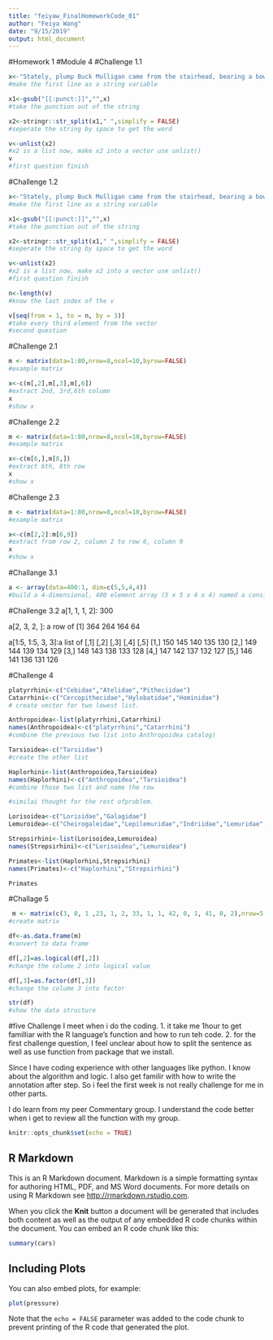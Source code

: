 ```yaml
---
title: "feiyaw_FinalHomeworkCode_01"
author: "Feiya Wang"
date: "9/15/2019"
output: html_document
---
```

#Homework 1 
#Module 4
#Challenge 1.1
```r

x<-"Stately, plump Buck Mulligan came from the stairhead, bearing a bowl of lather on which a mirror and a razor lay crossed."
#make the first line as a string variable

x1<-gsub("[[:punct:]]","",x)
#take the punction out of the string

x2<-stringr::str_split(x1," ",simplify = FALSE)
#seperate the string by space to get the word

v<-unlist(x2)
#x2 is a list now, make x2 into a vector use unlist()
v
#first question finish
```
#Challenge 1.2
```r

x<-"Stately, plump Buck Mulligan came from the stairhead, bearing a bowl of lather on which a mirror and a razor lay crossed."
#make the first line as a string variable

x1<-gsub("[[:punct:]]","",x)
#take the punction out of the string

x2<-stringr::str_split(x1," ",simplify = FALSE)
#seperate the string by space to get the word

v<-unlist(x2)
#x2 is a list now, make x2 into a vector use unlist()
#first question finish

n<-length(v)
#know the last index of the v

v[seq(from = 1, to = n, by = 3)]
#take every third element from the vector
#second question

```
#Challenge 2.1
```r
m <- matrix(data=1:80,nrow=8,ncol=10,byrow=FALSE)
#example matrix

x<-c(m[,2],m[,3],m[,6])
#extract 2nd, 3rd,6th column
x
#show x

```
#Challenge 2.2
```r
m <- matrix(data=1:80,nrow=8,ncol=10,byrow=FALSE)
#example matrix

x<-c(m[6,],m[8,])
#extract 6th, 8th row
x
#show x 

```
#Challenge 2.3
```r
m <- matrix(data=1:80,nrow=8,ncol=10,byrow=FALSE)
#example matrix

x<-c(m[2,2]:m[6,9])
#extract from row 2, column 2 to row 6, column 9 
x
#show x

```
#Challange 3.1
```r
a <- array(data=400:1, dim=c(5,5,4,4))
#build a 4-dimensional, 400 element array (5 x 5 x 4 x 4) named a consisting of the numbers 400 to 1 (i.e., a descending series)

```
#Challenge 3.2
a[1, 1, 1, 2]: 300

a[2, 3, 2, ]: a row of [1] 364 264 164  64
     
a[1:5, 1:5, 3, 3]:a list of 
    [,1] [,2] [,3] [,4] [,5]
[1,]  150  145  140  135  130
[2,]  149  144  139  134  129
[3,]  148  143  138  133  128
[4,]  147  142  137  132  127
[5,]  146  141  136  131  126

#Challenge 4
```r
platyrrhini<-c("Cebidae","Atelidae","Pitheciidae")
Catarrhini<-c("Cercopithecidae","Hylobatidae","Hominidae")
# create vector for two lowest list.

Anthropoidea<-list(platyrrhini,Catarrhini)
names(Anthropoidea)<-c("platyrrhini","Catarrhini")
#combine the previous two list into Anthropoidea catalog)

Tarsioidea<-c("Tarsiidae")
#create the other list 

Haplorhini<-list(Anthropoidea,Tarsioidea)
names(Haplorhini)<-c("Anthropoidea","Tarsioidea")
#combine those two list and name the row 

#similai thought for the rest ofproblem.

Lorisoidea<-c("Lorisidae","Galagidae")
Lemuroidea<-c("Cheirogaleidae","Lepilemuridae","Indriidae","Lemuridae","Daubentoniidae")

Strepsirhini<-list(Lorisoidea,Lemuroidea)
names(Strepsirhini)<-c("Lorisoidea","Lemuroidea")

Primates<-list(Haplorhini,Strepsirhini)
names(Primates)<-c("Haplorhini","Strepsirhini")

Primates
```

#Challage 5

```r
 m <- matrix(c(3, 0, 1 ,23, 1, 2, 33, 1, 1, 42, 0, 1, 41, 0, 2),nrow=5,ncol=3,byrow=FALSE)
#create matrix

df<-as.data.frame(m)
#convert to data frame

df[,2]=as.logical(df[,2])
#change the colume 2 into logical value

df[,3]=as.factor(df[,3])
#change the colume 3 into factor

str(df)
#show the data structure 

```

#five Challenge I meet when i do the coding.
1. it take me 1hour to get familliar with the R language's function and how to run teh code.
2. for the first challenge question, I feel unclear about how to split the sentence as well as use function from package that we install.

Since I have coding experience with other languages like python. I know about the algorithm and logic. I also get familir with how to write the annotation after step. So i feel the first week is not really challenge for me in other parts.  

I do learn from my peer Commentary group. I understand the code better when i get to review all the function with my group.


```r
knitr::opts_chunk$set(echo = TRUE)
```

## R Markdown

This is an R Markdown document. Markdown is a simple formatting syntax for authoring HTML, PDF, and MS Word documents. For more details on using R Markdown see <http://rmarkdown.rstudio.com>.

When you click the **Knit** button a document will be generated that includes both content as well as the output of any embedded R code chunks within the document. You can embed an R code chunk like this:

```r
summary(cars)
```

## Including Plots

You can also embed plots, for example:

```r
plot(pressure)
```

Note that the `echo = FALSE` parameter was added to the code chunk to prevent printing of the R code that generated the plot.
